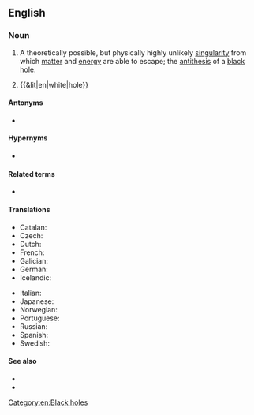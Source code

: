 {{also|white-hole}}
==English==
{{wikipedia}}

===Noun===
{{en-noun}}

# {{lb|en|astrophysics}} A theoretically possible, but physically highly unlikely [[singularity]] from which [[matter]] and [[energy]] are able to escape; the [[antithesis]] of a [[black hole]].
# {{&lit|en|white|hole}}

====Antonyms====
* {{l|en|black hole}}

====Hypernyms====
* {{l|en|hole}}

====Related terms====
* {{l|en|wormhole}}

====Translations====
{{trans-top|singularity}}
* Catalan: {{t|ca|forat blanc|m}}
* Czech: {{t|cs|bílá díra|f}}
* Dutch: {{t|nl|wit gat|n}}
* French: {{t+|fr|trou blanc|m}}
* Galician: {{t|gl|burato branco|m}}
* German: {{t|de|Weißes Loch|n}}
* Icelandic: {{t|is|hvíthol|n}}
{{trans-mid}}
* Italian: {{t|it|buco bianco|m}}
* Japanese: {{t+|ja|ホワイトホール|tr=howaito hōru}}
* Norwegian: {{t|no|hvitt hull|n}}
* Portuguese: {{t|pt|buraco branco|m}}
* Russian: {{t+|ru|белая дыра́|f}}
* Spanish: {{t|es|agujero blanco|m}}
* Swedish: {{t+|sv|vitt hål|n}}
{{trans-bottom}}

====See also====
* {{l|en|star}}
* {{l|en|neutron star}}
[[Category:en:Black holes]]